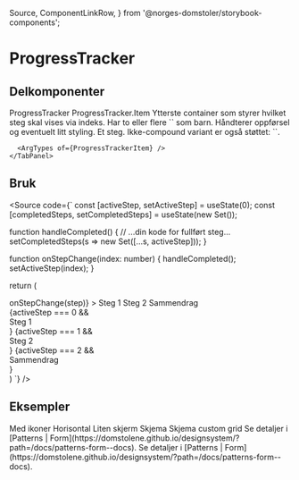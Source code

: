   Source,
  ComponentLinkRow,
} from '@norges-domstoler/storybook-components';

<Meta of={ProgressTrackerStories} />

# ProgressTracker

<ComponentLinkRow
  docsHref="https://design.domstol.no/987b33f71/p/206fdc-skiptocontent/b/11d1c4"
  figmaHref="https://www.figma.com/file/ewqSDmkgqDQ5PyOsRp4V5b/DDS-Komponenter?node-id=10018%3A211463"
  githubHref="https://github.com/domstolene/designsystem/tree/main/packages/components/src/components/ProgressTracker"
  storybookHref="https://domstolene.github.io/designsystem/?path=/story/dds-components-components-progresstracker--default"
  withBottomSpacing
/>

## Delkomponenter

<Tabs>
  <TabList>
    <Tab>ProgressTracker</Tab>
    <Tab>ProgressTracker.Item</Tab>
  </TabList>
  <TabPanels>
    <TabPanel>
      Ytterste container som styrer hvilket steg skal vises via indeks. Har to eller flere `<ProgressTracker.Item>` som barn. Håndterer oppførsel og eventuelt litt styling.
      <Canvas of={ProgressTrackerStories.Preview} />
      <Controls of={ProgressTrackerStories.Preview} />
    </TabPanel>
    <TabPanel>
      Et steg. Ikke-compound variant er også støttet: `<ProgressTrackerItem>`.

      <ArgTypes of={ProgressTrackerItem} />
    </TabPanel>

  </TabPanels>
</Tabs>

## Bruk

<Source
  code={`
const [activeStep, setActiveStep] = useState(0);
const [completedSteps, setCompletedSteps] = useState(new Set());

function handleCompleted() {
// ...din kode for fullført steg...
setCompletedSteps(s => new Set([...s, activeStep]));
}

function onStepChange(index: number) {
handleCompleted();
setActiveStep(index);
}

return (

<div>
  <ProgressTracker
    activeStep={activeStep}
    onStepChange={step => onStepChange(step)}
  >
    <ProgressTracker.Item completed={completedSteps.has(0)}>
      Steg 1
    </ProgressTracker.Item>
    <ProgressTracker.Item completed={completedSteps.has(1)}>
      Steg 2
    </ProgressTracker.Item>
    <ProgressTracker.Item> Sammendrag </ProgressTracker.Item>
  </ProgressTracker>
  <div>
    {activeStep === 0 && <div> Steg 1 </div>}
    {activeStep === 1 && <div> Steg 2 </div>}
    {activeStep === 2 && <div> Sammendrag </div>}
  </div>
</div>
) `} />

## Eksempler

<Tabs>
  <TabList>
    <Tab>Med ikoner</Tab>
    <Tab>Horisontal</Tab>
    <Tab>Liten skjerm</Tab>
    <Tab>Skjema</Tab>
    <Tab>Skjema custom grid</Tab>
  </TabList>
  <TabPanels>
    <TabPanel>
      <Canvas of={ProgressTrackerStories.WithIcons} />
    </TabPanel>
    <TabPanel>
      <Canvas of={ProgressTrackerStories.Horisontal} />
    </TabPanel>
    <TabPanel>
      <Canvas of={ProgressTrackerStories.SmallScreen} />
    </TabPanel>
    <TabPanel>
      Se detaljer i [Patterns |
      Form](https://domstolene.github.io/designsystem/?path=/docs/patterns-form--docs).
      <Canvas of={ProgressTrackerFormStories.FormWithSteps} />
    </TabPanel>
    <TabPanel>
      Se detaljer i [Patterns |
      Form](https://domstolene.github.io/designsystem/?path=/docs/patterns-form--docs).
      <Canvas of={ProgressTrackerFormStories.FormWithStepsCustomGrid} />
    </TabPanel>
  </TabPanels>
</Tabs>
